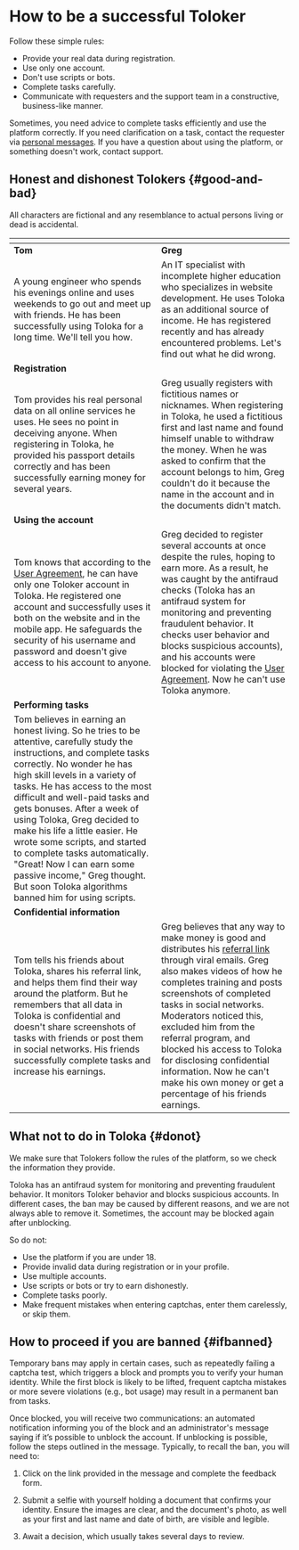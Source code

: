 # How to be a successful Toloker

Follow these simple rules:

- Provide your real data during registration.
- Use only one account.
- Don't use scripts or bots.
- Complete tasks carefully.
- Communicate with requesters and the support team in a constructive, business-like manner.

<Note mode="tip" title="Tip">

Sometimes, you need advice to complete tasks efficiently and use the platform correctly. If you need clarification on a task, contact the requester via [personal messages](http://toloka.yandex.com/messages). If you have a question about using the platform, or something doesn't work, contact support.

</Note>

## Honest and dishonest Tolokers {#good-and-bad}

All characters are fictional and any resemblance to actual persons living or dead is accidental.

| <img src="https://tlkfrontprod.azureedge.net/portal-production/static/uploaded/images/1676733315923/1676733315923_original_svg.svg" alt="" /> | <img src="https://tlkfrontprod.azureedge.net/portal-production/static/uploaded/images/1676733314901/1676733314901_original_svg.svg" alt="" /> |
| ----- | ----- |
| **Tom** | **Greg** |
| A young engineer who spends his evenings online and uses weekends to go out and meet up with friends. He has been successfully using Toloka for a long time. We'll tell you how. | An IT specialist with incomplete higher education who specializes in website development. He uses Toloka as an additional source of income. He has registered recently and has already encountered problems. Let's find out what he did wrong. |
| **Registration** | |
| Tom provides his real personal data on all online services he uses. He sees no point in deceiving anyone. When registering in Toloka, he provided his passport details correctly and has been successfully earning money for several years. | Greg usually registers with fictitious names or nicknames. When registering in Toloka, he used a fictitious first and last name and found himself unable to withdraw the money. When he was asked to confirm that the account belongs to him, Greg couldn't do it because the name in the account and in the documents didn't match. |
| **Using the account** | |
| Tom knows that according to the [User Agreement](https://toloka.ai/tolokers/legal/user-agreement/), he can have only one Toloker account in Toloka. He registered one account and successfully uses it both on the website and in the mobile app. He safeguards the security of his username and password and doesn't give access to his account to anyone. | Greg decided to register several accounts at once despite the rules, hoping to earn more. As a result, he was caught by the antifraud checks (Toloka has an antifraud system for monitoring and preventing fraudulent behavior. It checks user behavior and blocks suspicious accounts), and his accounts were blocked for violating the [User Agreement](https://toloka.ai/tolokers/legal/user-agreement/). Now he can't use Toloka anymore. |
| **Performing tasks** | |
| Tom believes in earning an honest living. So he tries to be attentive, carefully study the instructions, and complete tasks correctly. No wonder he has high skill levels in a variety of tasks. He has access to the most difficult and well-paid tasks and gets bonuses. After a week of using Toloka, Greg decided to make his life a little easier. He wrote some scripts, and started to complete tasks automatically. "Great! Now I can earn some passive income," Greg thought. But soon Toloka algorithms banned him for using scripts. |
| **Confidential information** | |
| Tom tells his friends about Toloka, shares his referral link, and helps them find their way around the platform. But he remembers that all data in Toloka is confidential and doesn't share screenshots of tasks with friends or post them in social networks. His friends successfully complete tasks and increase his earnings. | Greg believes that any way to make money is good and distributes his [referral link](../referal) through viral emails. Greg also makes videos of how he completes training and posts screenshots of completed tasks in social networks. Moderators noticed this, excluded him from the referral program, and blocked his access to Toloka for disclosing confidential information. Now he can't make his own money or get a percentage of his friends earnings. |

## What not to do in Toloka {#donot}

We make sure that Tolokers follow the rules of the platform, so we check the information they provide.

Toloka has an antifraud system for monitoring and preventing fraudulent behavior. It monitors Toloker behavior and blocks suspicious accounts. In different cases, the ban may be caused by different reasons, and we are not always able to remove it. Sometimes, the account may be blocked again after unblocking.

So do not:

- Use the platform if you are under 18.
- Provide invalid data during registration or in your profile.
- Use multiple accounts.
- Use scripts or bots or try to earn dishonestly.
- Complete tasks poorly.
- Make frequent mistakes when entering captchas, enter them carelessly, or skip them.

## How to proceed if you are banned {#ifbanned}

Temporary bans may apply in certain cases, such as repeatedly failing a captcha test, which triggers a block and prompts you to verify your human identity. While the first block is likely to be lifted, frequent captcha mistakes or more severe violations (e.g., bot usage) may result in a permanent ban from tasks.

Once blocked, you will receive two communications: an automated notification informing you of the block and an administrator's message saying if it’s possible to unblock the account. If unblocking is possible, follow the steps outlined in the message. Typically, to recall the ban, you will need to:

1. Click on the link provided in the message and complete the feedback form.

1. Submit a selfie with yourself holding a document that confirms your identity. Ensure the images are clear, and the document's photo, as well as your first and last name and date of birth, are visible and legible.

1. Await a decision, which usually takes several days to review.
